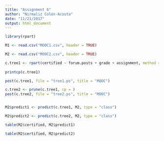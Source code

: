 ```yaml
---
title: "Assignment 6"
author: "Nirmaliz Colón-Acosta"
date: "11/21/2017"
output: html_document
---
```


```r
library(rpart)

M1 <- read.csv("MOOC1.csv", header = TRUE)

M2 <- read.csv("MOOC2.csv", header = TRUE)
```

```r
c.tree1 <- rpart(certified ~ forum.posts + grade + assignment, method = "class", data = M1)
  
printcp(c.tree1)

post(c.tree1, file = "tree1.ps", title = "MOOC")

c.tree2 <- prune(c.tree1, cp = )
post(c.tree2, file = "tree2.ps", title = "MOOC")


M2$predict1 <- predict(c.tree1, M2, type = "class")

M2$predict2 <- predict(c.tree2, M2, type = "class")

table(M2$certified, M2$predict1)

table(M2$certified, M2$predict2)
```